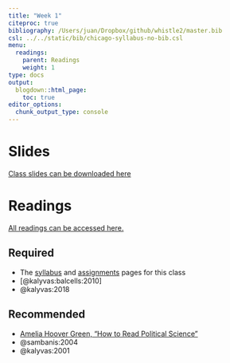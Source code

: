 ```yaml
---
title: "Week 1"
citeproc: true
bibliography: /Users/juan/Dropbox/github/whistle2/master.bib
csl: ../../static/bib/chicago-syllabus-no-bib.csl
menu: 
  readings:
    parent: Readings
    weight: 1
type: docs
output:
  blogdown::html_page:
    toc: true
editor_options: 
  chunk_output_type: console
---
```




# Slides


[Class slides can be downloaded here](/slides/02-civwar.pdf)


# Readings

[All readings can be accessed here.](https://www.dropbox.com/sh/pide0ytvjrnbp0q/AADaIbprAmBQERw4UwWleAVba?dl=0)


## Required

- The [syllabus](/syllabus/) and [assignments](/assignment/) pages for this class
- [@kalyvas:balcells:2010]
- @kalyvas:2018


## Recommended

- [Amelia Hoover Green, "How to Read Political Science"](/files/amelia-green-how-to-read.pdf)
- @sambanis:2004
- @kalyvas:2001
